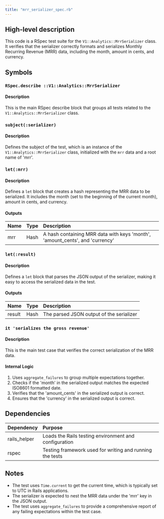 ```yaml
---
title: "mrr_serializer_spec.rb"
---
```


## High-level description
This code is a RSpec test suite for the `V1::Analytics::MrrSerializer` class. It verifies that the serializer correctly formats and serializes Monthly Recurring Revenue (MRR) data, including the month, amount in cents, and currency.

## Symbols

### `RSpec.describe ::V1::Analytics::MrrSerializer`
#### Description
This is the main RSpec describe block that groups all tests related to the `V1::Analytics::MrrSerializer` class.

### `subject(:serializer)`
#### Description
Defines the subject of the test, which is an instance of the `V1::Analytics::MrrSerializer` class, initialized with the `mrr` data and a root name of 'mrr'.

### `let(:mrr)`
#### Description
Defines a `let` block that creates a hash representing the MRR data to be serialized. It includes the month (set to the beginning of the current month), amount in cents, and currency.

#### Outputs
| Name | Type | Description |
|:-----|:-----|:------------|
| mrr | Hash | A hash containing MRR data with keys 'month', 'amount_cents', and 'currency' |

### `let(:result)`
#### Description
Defines a `let` block that parses the JSON output of the serializer, making it easy to access the serialized data in the test.

#### Outputs
| Name | Type | Description |
|:-----|:-----|:------------|
| result | Hash | The parsed JSON output of the serializer |

### `it 'serializes the gross revenue'`
#### Description
This is the main test case that verifies the correct serialization of the MRR data.

#### Internal Logic
1. Uses `aggregate_failures` to group multiple expectations together.
2. Checks if the 'month' in the serialized output matches the expected ISO8601 formatted date.
3. Verifies that the 'amount_cents' in the serialized output is correct.
4. Ensures that the 'currency' in the serialized output is correct.

## Dependencies
| Dependency | Purpose |
|:-----------|:--------|
| rails_helper | Loads the Rails testing environment and configuration |
| rspec | Testing framework used for writing and running the tests |

## Notes
- The test uses `Time.current` to get the current time, which is typically set to UTC in Rails applications.
- The serializer is expected to nest the MRR data under the 'mrr' key in the JSON output.
- The test uses `aggregate_failures` to provide a comprehensive report of any failing expectations within the test case.